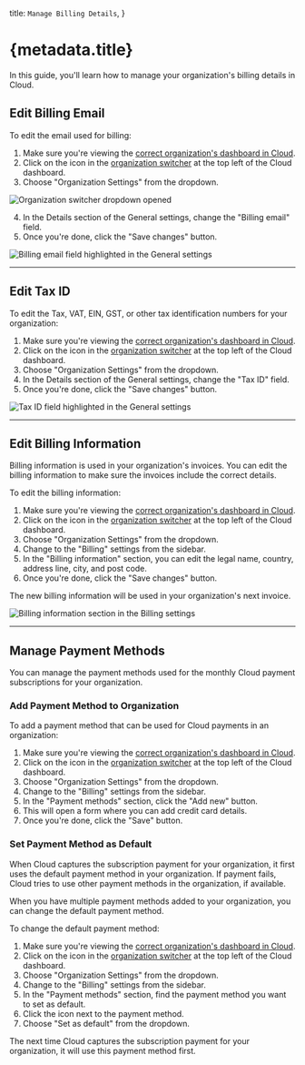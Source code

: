 
  title: `Manage Billing Details`,
}

# {metadata.title}

In this guide, you'll learn how to manage your organization's billing details in Cloud.

## Edit Billing Email

To edit the email used for billing:

1. Make sure you're viewing the [correct organization's dashboard in Cloud](../../organizations/page.mdx#switch-organization).
2. Click on the <InlineIcon Icon={ChevronUpDown} alt="switch organization" /> icon in the [organization switcher](../../organizations/page.mdx#switch-organization) at the top left of the Cloud dashboard.
3. Choose "Organization Settings" from the dropdown.

![Organization switcher dropdown opened](https://res.cloudinary.com/dza7lstvk/image/upload/v1750238273/Cloud/CleanShot_2025-06-18_at_12.17.33_2x_zcg69z.png)

4. In the Details section of the General settings, change the "Billing email" field.
5. Once you're done, click the "Save changes" button.

![Billing email field highlighted in the General settings](https://res.cloudinary.com/dza7lstvk/image/upload/v1750238440/Cloud/CleanShot_2025-06-18_at_12.19.41_2x_owgz4a.png)

---

## Edit Tax ID

To edit the Tax, VAT, EIN, GST, or other tax identification numbers for your organization:

1. Make sure you're viewing the [correct organization's dashboard in Cloud](../../organizations/page.mdx#switch-organization).
2. Click on the <InlineIcon Icon={ChevronUpDown} alt="switch organization" /> icon in the [organization switcher](../../organizations/page.mdx#switch-organization) at the top left of the Cloud dashboard.
3. Choose "Organization Settings" from the dropdown.
4. In the Details section of the General settings, change the "Tax ID" field.
5. Once you're done, click the "Save changes" button.

![Tax ID field highlighted in the General settings](https://res.cloudinary.com/dza7lstvk/image/upload/v1755264073/Cloud/CleanShot_2025-08-15_at_16.20.44_2x_mukxbe.png)

---

## Edit Billing Information

Billing information is used in your organization's invoices. You can edit the billing information to make sure the invoices include the correct details.

To edit the billing information:

1. Make sure you're viewing the [correct organization's dashboard in Cloud](../../organizations/page.mdx#switch-organization).
2. Click on the <InlineIcon Icon={ChevronUpDown} alt="switch organization" /> icon in the [organization switcher](../../organizations/page.mdx#switch-organization) at the top left of the Cloud dashboard.
3. Choose "Organization Settings" from the dropdown.
4. Change to the "Billing" settings from the sidebar.
5. In the "Billing information" section, you can edit the legal name, country, address line, city, and post code.
6. Once you're done, click the "Save changes" button.

The new billing information will be used in your organization's next invoice.

![Billing information section in the Billing settings](https://res.cloudinary.com/dza7lstvk/image/upload/v1750241643/Cloud/CleanShot_2025-06-18_at_13.13.34_2x_fjpqpu.png)

---

## Manage Payment Methods

You can manage the payment methods used for the monthly Cloud payment subscriptions for your organization.

### Add Payment Method to Organization

To add a payment method that can be used for Cloud payments in an organization:

1. Make sure you're viewing the [correct organization's dashboard in Cloud](../../organizations/page.mdx#switch-organization).
2. Click on the <InlineIcon Icon={ChevronUpDown} alt="switch organization" /> icon in the [organization switcher](../../organizations/page.mdx#switch-organization) at the top left of the Cloud dashboard.
3. Choose "Organization Settings" from the dropdown.
4. Change to the "Billing" settings from the sidebar.
5. In the "Payment methods" section, click the "Add new" button.
6. This will open a form where you can add credit card details.
7. Once you're done, click the "Save" button.

### Set Payment Method as Default

When Cloud captures the subscription payment for your organization, it first uses the default payment method in your organization. If payment fails, Cloud tries to use other payment methods in the organization, if available.

When you have multiple payment methods added to your organization, you can change the default payment method.

To change the default payment method:

1. Make sure you're viewing the [correct organization's dashboard in Cloud](../../organizations/page.mdx#switch-organization).
2. Click on the <InlineIcon Icon={ChevronUpDown} alt="switch organization" /> icon in the [organization switcher](../../organizations/page.mdx#switch-organization) at the top left of the Cloud dashboard.
3. Choose "Organization Settings" from the dropdown.
4. Change to the "Billing" settings from the sidebar.
5. In the "Payment methods" section, find the payment method you want to set as default.
6. Click the <InlineIcon Icon={EllipsisHorizontal} alt="three-dots" /> icon next to the payment method.
7. Choose "Set as default" from the dropdown.

The next time Cloud captures the subscription payment for your organization, it will use this payment method first.
